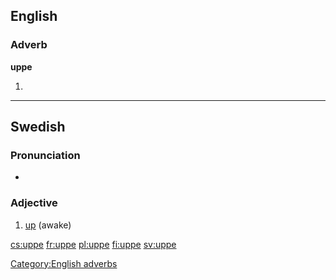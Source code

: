 ==English==

===Adverb===
'''uppe'''

# {{obsolete spelling of|up}}
[[Category:English adverbs]]
----

==Swedish==

===Pronunciation===
* {{audio|Sv-uppe.ogg|Audio}}

===Adjective===
{{infl|sv|adjective}}

# [[up]] (awake)

{{tbot entry|Swedish|up|2007|November}}

[[cs:uppe]]
[[fr:uppe]]
[[pl:uppe]]
[[fi:uppe]]
[[sv:uppe]]